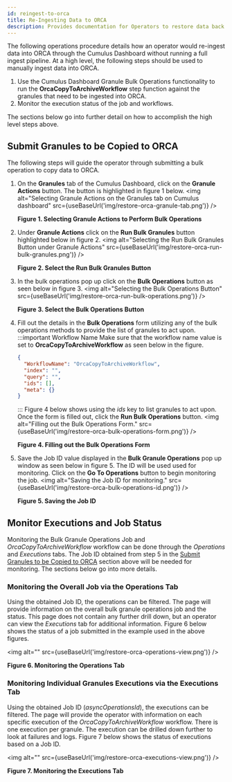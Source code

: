```yaml
---
id: reingest-to-orca
title: Re-Ingesting Data to ORCA
description: Provides documentation for Operators to restore data back to ORCA.
---
```



The following operations procedure details how an operator would re-ingest data
into ORCA through the Cumulus Dashboard without running a full ingest pipeline.
At a high level, the following steps should be used to manually ingest data into
ORCA.

1. Use the Cumulus Dashboard Granule Bulk Operations functionality to run the
   **OrcaCopyToArchiveWorkflow** step function against the granules that need to
   be ingested into ORCA.
2. Monitor the execution status of the job and workflows.

The sections below go into further detail on how to accomplish the high level
steps above.

## Submit Granules to be Copied to ORCA

The following steps will guide the operator through submitting a bulk operation
to copy data to ORCA.

1. On the **Granules** tab of the Cumulus Dashboard, click on the **Granule Actions**
   button. The button is highlighted in figure 1 below.
  <img alt="Selecting Granule Actions on the Granules tab on Cumulus dashboard"
      src={useBaseUrl('img/restore-orca-granule-tab.png')} />

   **Figure 1. Selecting Granule Actions to Perform Bulk Operations**

2. Under **Granule Actions** click on the **Run Bulk Granules** button highlighted
   below in figure 2.
   <img alt="Selecting the Run Bulk Granules Button under Granule Actions"
       src={useBaseUrl('img/restore-orca-run-bulk-granules.png')} />

   **Figure 2. Select the Run Bulk Granules Button**


3. In the bulk operations pop up click on the **Bulk Operations** button as seen
   below in figure 3.
   <img alt="Selecting the Bulk Operations Button"
       src={useBaseUrl('img/restore-orca-run-bulk-operations.png')} />

   **Figure 3. Select the Bulk Operations Button**

4. Fill out the details in the **Bulk Operations** form utilizing any of the bulk
   operations methods to provide the list of granules to act upon.
   :::important Workflow Name
    Make sure that the workflow name value is set to **OrcaCopyToArchiveWorkflow**
    as seen below in the figure.

    ```json
    {
      "WorkflowName": "OrcaCopyToArchiveWorkflow",
      "index": "",
      "query": "",
      "ids": [],
      "meta": {}
    }
    ```
   :::
   Figure 4 below shows using the *ids* key to list granules to act upon.
   Once the form is filled out, click the **Run Bulk Operations** button.
   <img alt="Filling out the Bulk Operations Form."
       src={useBaseUrl('img/restore-orca-bulk-operations-form.png')} />

   **Figure 4. Filling out the Bulk Operations Form**

5. Save the Job ID value displayed in the **Bulk Granule Operations** pop up
   window as seen below in figure 5. The ID will be used used for monitoring.
   Click on the **Go To Operations** button to begin monitoring the job.
   <img alt="Saving the Job ID for monitoring."
       src={useBaseUrl('img/restore-orca-bulk-operations-id.png')} />

   **Figure 5. Saving the Job ID**


## Monitor Executions and Job Status

Monitoring the Bulk Granule Operations Job and *OrcaCopyToArchiveWorkflow*
workflow can be done through the *Operations* and *Executions* tabs. The Job ID
obtained from step 5 in the [Submit Granules to be Copied to ORCA](#submit-granules-to-be-copied-to-orca)
section above will be needed for monitoring.  The sections below go into more details.


### Monitoring the Overall Job via the Operations Tab

Using the obtained Job ID, the operations can be filtered. The page will provide
information on the overall bulk granule operations job and the status. This page
does not contain any further drill down, but an operator can view the *Executions*
tab for additional information. Figure 6 below shows the status of a job
submitted in the example used in the above figures.

<img alt=""
    src={useBaseUrl('img/restore-orca-operations-view.png')} />

**Figure 6. Monitoring the Operations Tab**


### Monitoring Individual Granules Executions via the Executions Tab

Using the obtained Job ID (*asyncOperationsId*), the executions can be filtered.
The page will provide the operator with information on each specific execution of the
*OrcaCopyToArchiveWorkflow* workflow. There is one execution per granule. The
execution can be drilled down further to look at failures and logs. Figure 7
below shows the status of executions based on a Job ID.

<img alt=""
    src={useBaseUrl('img/restore-orca-executions-view.png')} />

**Figure 7. Monitoring the Executions Tab**

